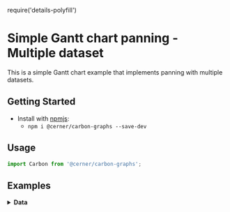 require('details-polyfill')

# Simple Gantt chart panning - Multiple dataset

This is a simple Gantt chart example that implements panning with multiple datasets.

## Getting Started

- Install with [npmjs](https://www.npmjs.com):
  - `npm i @cerner/carbon-graphs --save-dev`

## Usage
```js
import Carbon from '@cerner/carbon-graphs';
```

## Examples
<GanttChart />

<details>
<summary style={{fontSize: 24 }}>
<b>Data</b>
</summary>

### Graph Config object
<GraphConfig />

### Data object
#### Dataset 1
<DataObject1 />

####  Dataset 2
<DataObject2 />
</details>
